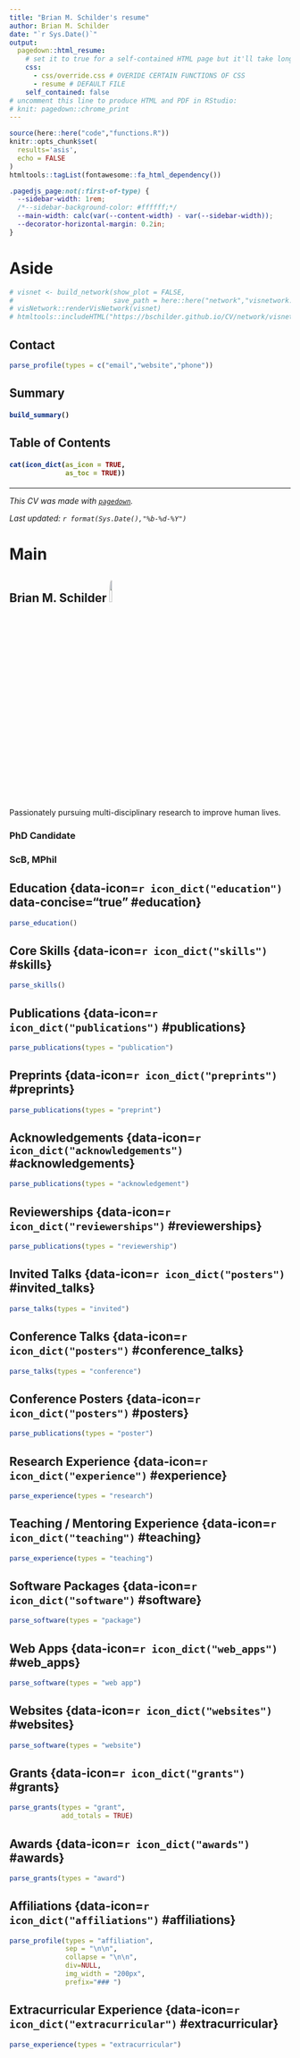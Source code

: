 ```yaml
---
title: "Brian M. Schilder's resume"
author: Brian M. Schilder
date: "`r Sys.Date()`"
output:
  pagedown::html_resume:
    # set it to true for a self-contained HTML page but it'll take longer to render
    css: 
      - css/override.css # OVERIDE CERTAIN FUNCTIONS OF CSS
      - resume # DEFAULT FILE
    self_contained: false
# uncomment this line to produce HTML and PDF in RStudio:
# knit: pagedown::chrome_print
---
```


<link rel="stylesheet" href="https://cdnjs.cloudflare.com/ajax/libs/font-awesome/5.15.4/css/all.min.css" /> 


```r
source(here::here("code","functions.R"))
knitr::opts_chunk$set(
  results='asis', 
  echo = FALSE
)
htmltools::tagList(fontawesome::fa_html_dependency())
```

<!-- Tutorial:  https://towardsdatascience.com/create-your-resume-with-pagedown-package-in-r-123ca6310d52 -->
<!-- pagedown Issues: https://github.com/rstudio/pagedown/issues -->
<!-- pagedown, embedding htmlwidgets: https://github.com/rstudio/pagedown/issues/76 -->
<!-- datadrivencv package: https://github.com/nstrayer/datadrivencv -->
<!-- textnets vignette: https://sicss.io/2020/materials/day3-text-analysis/text-networks/rmarkdown/Text_Networks.html -->
<!-- font awesome version issues: https://github.com/rstudio/rmarkdown/issues/2276 -->
<!-- add page numbers: https://github.com/rstudio/pagedown/issues/98 -->

<!-- Only show sidebar on first page: https://github.com/rstudio/pagedown/issues/147 -->
```css
.pagedjs_page:not(:first-of-type) {
  --sidebar-width: 1rem;
  /*--sidebar-background-color: #ffffff;*/
  --main-width: calc(var(--content-width) - var(--sidebar-width));
  --decorator-horizontal-margin: 0.2in;
}
```

# Aside 

```r
# visnet <- build_network(show_plot = FALSE,
#                         save_path = here::here("network","visnetwork.html"))
# visNetwork::renderVisNetwork(visnet)
# htmltools::includeHTML("https://bschilder.github.io/CV/network/visnetwork.html")
```

## Contact {#contact}

```r
parse_profile(types = c("email","website","phone"))
```

## Summary {#summary}

<h4>  
```r
build_summary()
```
</h4>

## Table of Contents {#toc}

<h4>
```r
cat(icon_dict(as_icon = TRUE, 
              as_toc = TRUE))
```
</h4>

<hr>

*This CV was made with [`pagedown`](https://github.com/rstudio/pagedown).*

*Last updated: `r format(Sys.Date(),"%b-%d-%Y")`*

# Main

## Brian M. Schilder <a href="https://bschilder.github.io/CV/network/visnetwork.html" target="_blank"><img id='header_img' src='./network/visnetwork.png' width='10%' style='border-radius:5%'></a> {#title}

Passionately pursuing multi-disciplinary research to improve human lives.

### PhD Candidate

### ScB, MPhil


## Education {data-icon=`r icon_dict("education")` data-concise="true" #education}

```r
parse_education()
```

## Core Skills {data-icon=`r icon_dict("skills")` #skills}

```r
parse_skills()
```


## Publications {data-icon=`r icon_dict("publications")` #publications}

```r
parse_publications(types = "publication")
```

## Preprints {data-icon=`r icon_dict("preprints")` #preprints}

```r
parse_publications(types = "preprint")
```

## Acknowledgements {data-icon=`r icon_dict("acknowledgements")` #acknowledgements}

```r
parse_publications(types = "acknowledgement")
```

## Reviewerships {data-icon=`r icon_dict("reviewerships")` #reviewerships}

```r
parse_publications(types = "reviewership")
```

## Invited Talks {data-icon=`r icon_dict("posters")` #invited_talks}

```r
parse_talks(types = "invited")
```

## Conference Talks {data-icon=`r icon_dict("posters")` #conference_talks}

```r
parse_talks(types = "conference")
```


## Conference Posters {data-icon=`r icon_dict("posters")` #posters}

```r
parse_publications(types = "poster")
```

## Research Experience {data-icon=`r icon_dict("experience")` #experience}

```r
parse_experience(types = "research")
```

## Teaching / Mentoring Experience {data-icon=`r icon_dict("teaching")` #teaching}

```r
parse_experience(types = "teaching")
```

## Software Packages {data-icon=`r icon_dict("software")` #software}

```r
parse_software(types = "package")
```

## Web Apps {data-icon=`r icon_dict("web_apps")` #web_apps}

```r
parse_software(types = "web app")
```

## Websites {data-icon=`r icon_dict("websites")` #websites}

```r
parse_software(types = "website")
```

## Grants {data-icon=`r icon_dict("grants")` #grants}

```r
parse_grants(types = "grant", 
             add_totals = TRUE)
```

## Awards {data-icon=`r icon_dict("awards")` #awards}

```r
parse_grants(types = "award")
```

## Affiliations {data-icon=`r icon_dict("affiliations")` #affiliations}

```r
parse_profile(types = "affiliation", 
              sep = "\n\n",
              collapse = "\n\n",
              div=NULL,
              img_width = "200px",
              prefix="### ")
```

## Extracurricular Experience {data-icon=`r icon_dict("extracurricular")` #extracurricular}

```r
parse_experience(types = "extracurricular")
```
